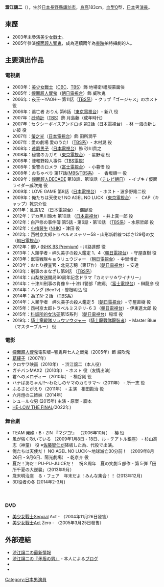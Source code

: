 {{藝人
|姓名 = 澀江 讓二
|類型 = 男演員
|圖片 = 
|圖片名稱 =
|英文名 = Jyōji Shibue
|綽號 = 
|出生日期 = {{birth date and age|1983|3|15}}
|國籍={{JPN}}
|出生地點 = {{JPN}}[[日本|日本]][[長野縣|長野縣]][[諏訪市|諏訪市]]
|樂器 = 
|音樂類型 = 
|職業 = 演員
|唱片公司 = 
|經紀公司 = 
|相關團體 = 
|網站 = 
}}
{{japanese|japanese=渋江譲二|kana=しぶえ じょうじ|romaji=Shibae Jōji}}

'''澀江讓二'''（{{bd|1983年|3月15日}}），生於[[日本|日本]][[長野縣|長野縣]][[諏訪市|諏訪市]]，[[身高|身高]]183cm，[[血型|血型]]O型，[[日本|日本]]男[[演員|演員]]。

== 來歷 ==
*2003年末參演[[美少女戰士_(電視劇)|美少女戰士]]。
*2005年參演[[幪面超人響鬼|幪面超人響鬼]]，成為連續兩年為[[東映|東映]]拍特攝劇的人。

== 主要演出作品 ==
=== 電視劇 ===
*2003年：[[美少女戰士_(電視劇)|美少女戰士]]（[[中部日本放送|CBC]]、[[TBS電視|TBS]]）飾 地場衛/禮服蒙面俠
*2005年：[[幪面超人響鬼|幪面超人響鬼]]（[[朝日電視台|朝日電視台]]）飾 威吹鬼
*2006年：夜王〜YAOH〜 第11話（[[TBS系|TBS系]]）- クラブ「ゴージャス」のホスト 役
*2006年：逃亡者 おりん 第6話（[[東京電視台|東京電視台]]）- 新八 役
*2007年：[[砂時計|砂時計]]（[[TBS|TBS]]）飾 月島藤（成年時代）
*2007年：セクシーボイスアンドロボ 第2話（[[日本電視台|日本電視台]]） - 林 一海の新しい彼 役
*2007年：[[螢之光|螢之光]]（[[日本電視台|日本電視台]]）飾 田所潤平
*2007年：愛の劇場 愛のうた! （[[TBS系|TBS系]]）- 木村晃 役
*2008年：[[貧窮男子|貧窮男子]]（[[日本電視台|日本電視台]]）飾 砂川貴之
*2008年：秘書のカガミ（[[東京電視台|東京電視台]]） - 星野理 役
*2008年：津和野殺人事件（[[TBS電視|TBS電視]]）
*2008年：愛讐のロメラ（[[富士電視台|富士電視台]]） - 小暮悟 役
*2008年：おちゃべり 第17話([[MBS|MBS]]/[[TBS系|TBS系]])　-　香坂順一 役
*2009年：[[幪面超人DECADE|幪面超人DECADE]] 第18話、第19話（[[テレビ朝日|テレビ朝日]]） - イブキ / 仮面ライダー威吹鬼 役
*2009年：LOVE GAME   第8話（[[日本電視台|日本電視台]]） - ホスト・波多野隆二役
*2009年：俺たちは天使だ! NO AGEL NO LUCK（[[東京電視台|東京電視台]]）　-　CAP（キャップ）乾京介役
*2011年：[[亂馬½#電視劇|亂馬1/2]] （[[日本電視台|日本電視台]]） - 鐮鼬役
*2012年：デカ黒川鈴木 第10話 （[[日本電視台|日本電視台]]） - 井上真一郎 役
*2012年：白戸修の事件簿 第5話・第6話・第10話 （[[TBS系|TBS系]]）- 水原哲郎 役
*2012年：[[小梅醫生|小梅醫生]] ([[NHK|NHK]]) - 津田 役
*2012年：西村京太郎トラベルミステリー58 - 山形新幹線つばさ129号の女 （[[朝日電視台|朝日電視台]]）
*2012年：償い ([[NHK_BS_Premium|NHK BS Premium]]) - 川路達郎 役
*2013年：人類学者・岬久美子の殺人鑑定 1、4（[[朝日電視台|朝日電視台]]）- 守屋直樹 役
*2013年：獣電戦隊キョウリュウジャー （[[朝日電視台|朝日電視台]]）- 中里博史
*2013年：おとり捜査官・北見志穂（第17作）（[[朝日電視台|朝日電視台]]）- 安達
*2013年：刑事のまなざし第9話 （[[TBS系|TBS系]]）
*2014年：山梨放送開局60周年記念ドラマ『カミナリ☆ワイナリー』
*2014年：十津川刑事の肖像９-十津川警部「故郷」（[[富士電視台|富士電視台]]）-  榊龍彦 役
*2014年：ハング (BeeTv) - 曽根明弘 役
*2014年：[[為了N|為了N]]-２話 （[[TBS系|TBS系]]）
*2014年：人類学者　岬久美子の殺人鑑定５（[[朝日電視台|朝日電視台]]）- 守屋直樹 役
*2015年：西村京太郎トラベルミステリ-６３（[[朝日電視台|朝日電視台]]）- 伊東進太郎 役
*2015年：[[科調所的女法研|科調所的女法研]]第15系列 （[[朝日電視台|朝日電視台]]）稲垣 役
*2019年：[[騎士竜戦隊リュウソウジャー|騎士竜戦隊リュウソウジャー]]（[[騎士龍戰隊龍裝者|騎士龍戰隊龍裝者]]）- Master Blue（マスターブルー） 役

=== 電影 ===
*[[幪面超人響鬼|幪面超人響鬼]]電影版─響鬼與七人之戰鬼（2005年）飾 威吹鬼
*[[葛縷子|葛縷子]]（2007年）
*クロサワ映画（2010年） - 渋江譲二（本人役）　
*ガチバンMAX2（2010年） - ホスト 役（友情出演）
*君へのメロディー（2010年） - 桐谷剛 役
*ハナばあちゃん!!〜わたしのヤマのカミサマ〜（2011年） - 所一志 役
*ふるさとがえり（2011年） - 主演　相田勘治 役
*六月燈の三姉妹（2014年）
*シュールな男 (2015年) 主演・原案・脚本
*[[HE-LOW|HE-LOW THE FINAL]](2022年)

=== 舞台劇 ===
*TEAM 発砲・B・ZIN 『マジヨ!』 （2006年10月） - 椿 役
*風が強く吹いている （2009年1月8日 - 18日、ル・テアトル銀座） - 杉山高志（神童） 役 ※[[佐藤智仁|佐藤智仁]]が降板した為、代役で出演。
*俺たちは天使だ！ NO AGEL NO LUCK～地球滅亡30分前！ （2009年8月26日 - 9月6日、陽光劇場） - 乾京介 役
*夏だ！海だ！PU-PU-JUICEだ！　祝８周年　夏の笑劇５部作 - 第５弾「田所千夏の大逆襲」（2013年9月）
*歳末明治座　る・フェア　年末だよ！みんな集合！！  (2013年12月)
*3D役者の冬  (2014年2-3月)
　　
=== DVD ===
*[[美少女戰士|美少女戰士]]Sepcial Act - （2004年11月26日發售）
*[[美少女戰士|美少女戰士]]Act Zero - （2005年3月25日發售）

== 外部連結 ==
* [http://www.japanmusic.jp/2011/11/post-287.html 渋江譲二の最新情報] {{Wayback|url=http://www.japanmusic.jp/2011/11/post-287.html |date=20210128045201 }}
* [http://yaplog.jp/shibue-jouji 渋江譲二の『矛盾の男』] {{Wayback|url=http://yaplog.jp/shibue-jouji |date=20191222150615 }} - 本人による[[ブログ|ブログ]]
* {{Twitter|shibue0315|渋江譲二 (shibue0315)}}
* {{Imdb name|id=1488319|name=Joji Shibue}}

{{超級戰隊系列歷代藍衣戰士主演演員}}
{{DEFAULTSORT:Shibae Jouji}}
[[Category:日本男演員|Category:日本男演員]]